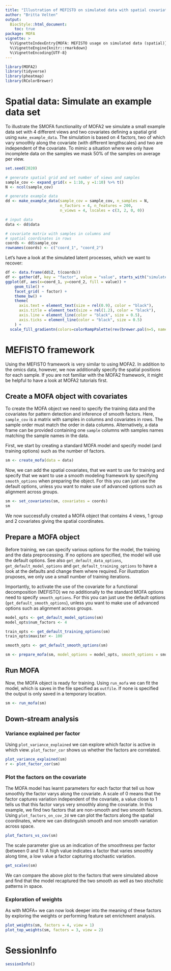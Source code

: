 ```yaml
---
title: "Illustration of MEFISTO on simulated data with spatial covariates"
author: "Britta Velten"
output:
  BiocStyle::html_document:
    toc: true
package: MOFA
vignette: >
  %\VignetteIndexEntry{MOFA: MEFISTO usage on simulated data (spatial)}
  %\VignetteEngine{knitr::rmarkdown}
  %\VignetteEncoding{UTF-8}
---
```



```r
library(MOFA2)
library(tidyverse)
library(pheatmap)
library(RColorBrewer)
```

# Spatial data: Simulate an example data set
To illustrate the SMOFA functionality of MOFA2 we simulate a small example data set with 4 different views and two covariates defining a spatial grid using `make_example_data`. The simulation is based on 4 factors, two of which vary smoothly along the covariate (with different lengthscales) and two are independent of the covariate. To mimic a situation where we only have incomplete data on the samples we mask 50% of the samples on average per view.
```r
set.seed(2020)

# generate spatial grid and set number of views and samples
sample_cov <- expand_grid(x = 1:10, y =1:10) %>% t()
N <- ncol(sample_cov)

# generate example data
dd <- make_example_data(sample_cov = sample_cov, n_samples = N,
                        n_factors = 4, n_features = 200,
                        n_views = 4, lscales = c(3, 2, 0, 0))

# input data
data <- dd$data

# covariate matrix with samples in columns and 
# spatial coordinates in rows
coords <- dd$sample_cov
rownames(coords) <- c("coord_1", "coord_2")
```

Let's have a look at the simulated latent processes, which we want to recover:
```r
df <- data.frame(dd$Z, t(coords))
df <- gather(df, key = "factor", value = "value", starts_with("simulated_factor"))
ggplot(df, aes(x=coord_1, y=coord_2, fill = value)) + 
    geom_tile() + 
    facet_grid( ~ factor) + 
    theme_bw() +
    theme(
      axis.text = element_text(size = rel(0.9), color = "black"), 
      axis.title = element_text(size = rel(1.2), color = "black"), 
      axis.line = element_line(color = "black", size = 0.5), 
      axis.ticks = element_line(color = "black", size = 0.5)
    ) +
  scale_fill_gradientn(colors=colorRampPalette(rev(brewer.pal(n=5, name="RdYlBu")))(10)) + coord_fixed()
```

# MEFISTO framework
Using the MEFISTO framework is very similar to using MOFA2. In addition to the omics data, however, we now additionally specify the spatial positions for each sample. If you are not familiar with the MOFA2 framework, it might be helpful to have a look at MOFA2 tutorials first.

## Create a MOFA object with covariates
To create the MOFA object we need to specify the training data and the covariates for pattern detection and inference of smooth factors. Here, `sample_cov` is a matrix with samples in columns and covariates in rows. The sample order must match the order in data columns. Alternatively, a data frame can be provided containing one `sample` columns with samples names matching the sample names in the data.

First, we start by creating a standard MOFA model and specify model (and training options) such as the number of factors.
```r
sm <- create_mofa(data = data)
```

Now, we can add the spatial covariates, that we want to use for training and specify that we want to use a smooth modeling framework by specifying `smooth_options` when preparing the object. For this you can just use the default options, unless you want to make use of advanced options such as alignment across groups.
```r
sm <- set_covariates(sm, covariates = coords)
sm
```
We now successfully created a MOFA object that contains 4 views, 1 group and 2 covariates giving the spatial coordinates.

## Prepare a MOFA object
Before training, we can specify various options for the model, the training and the data preprocessing. If no options are specified, the model will use the default options. See also `get_default_data_options`, `get_default_model_options` and `get_default_training_options` to have a look at the defaults and change them where required. For illustration pruposes, we only use a small number of training iterations.

Importantly, to activate the use of the covariate for a functional decomposition (MEFISTO) we no additionally to the standard MOFA options need to specify `smooth_options`. For this you can just use the default options (`get_default_smooth_options`), unless you want to make use of advanced options such as alignment across groups.

```r
model_opts <- get_default_model_options(sm)
model_opts$num_factors <- 4

train_opts <- get_default_training_options(sm)
train_opts$maxiter <- 100

smooth_opts <- get_default_smooth_options(sm)

sm <- prepare_mofa(sm, model_options = model_opts, smooth_options = smooth_opts, training_options = train_opts)
```


## Run MOFA
Now, the MOFA object is ready for training. Using `run_mofa` we can fit the model, which is saves in the file specified as `outfile`. If none is specified the output is only saved in a temporary location.
```r
sm <- run_mofa(sm)
```

## Down-stream analysis
### Variance explained per factor
Using `plot_variance_explained` we can explore which factor is active in which view. `plot_factor_cor` shows us whether the factors are correlated.
```r
plot_variance_explained(sm)
r <- plot_factor_cor(sm)
```

### Plot the factors on the covariate
The MOFA model has learnt parameters for each factor that tell us how smoothly the factor varys along the covariate. A scale of 0 means that the factor captures variation independent of the covariate, a value close to 1 tells us that this factor varys very smoothly along the covariate. In this example, we find two factors that are non-smooth and two smooth factors. Using `plot_factors_on_cov_2d` we can plot the factors along the spatial coordinates, where we can distinguish smooth and non smooth variation across space.
```r
plot_factors_vs_cov(sm)
```

The scale parameter give us an indication of the smoothness per factor (between 0 and 1): A high value indicates a factor that varies smoothly along time, a low value a factor capturing stochastic variation.
```r
get_scales(sm)
```

We can compare the above plot to the factors that were simulated above and find that the model recaptured the two smooth as well as two stochstic patterns in space.

### Exploration of weights
As with MOFA+ we can now look deeper into the meaning of these factors by exploring the weights or performing feature set enrichment analysis.
```r
plot_weights(sm, factors = 4, view = 1)
plot_top_weights(sm, factors = 3, view = 2)
```


# SessionInfo
```r
sessionInfo()
```


